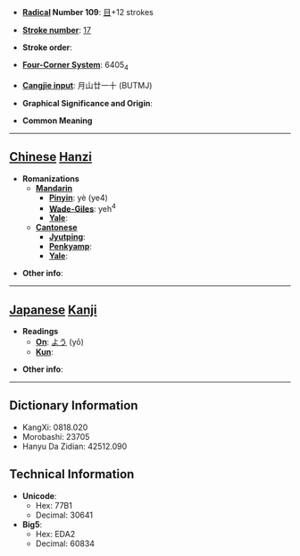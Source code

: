 * '''[[Wiktionary:Chinese radical index| Radical]] Number 109''': [[Wiktionary:Chinese radical index 目|目]]+12 strokes

* '''[[Wiktionary:Chinese total strokes index|Stroke number]]''': [[Wiktionary:Chinese total strokes index 17|17]]

* '''Stroke order''': 

* '''[[Wiktionary:Chinese four corner index|Four-Corner System]]''': 6405<sub>4</sub>

* '''[[Wiktionary:Chinese Cangjie index|Cangjie input]]''': 月山廿一十 (BUTMJ)

* '''Graphical Significance and Origin''': 

* '''Common Meaning'''

----

== [[Chinese]] [[Hanzi]] ==

* '''Romanizations'''
** '''[[Mandarin]]'''
*** '''[[Pinyin]]''': yè (ye4)
*** '''[[Wade-Giles]]''': yeh<sup>4</sup>
*** '''[[Yale]]''': 
** '''[[Cantonese]]'''
*** '''[[Jyutping]]''':
*** '''[[Penkyamp]]''': 
*** '''[[Yale]]''': 

* '''Other info''': 

----

== [[Japanese]] [[Kanji]] ==

* '''Readings'''
** '''[[On]]''': [[よう]] (yō)
** '''[[Kun]]''': 

* '''Other info''':  

----

== Dictionary Information ==

* KangXi: 0818.020
* Morobashi: 23705
* Hanyu Da Zidian: 42512.090

== Technical Information ==

* '''Unicode''':
** Hex: 77B1
** Decimal: 30641
* '''Big5''':
** Hex: EDA2
** Decimal: 60834